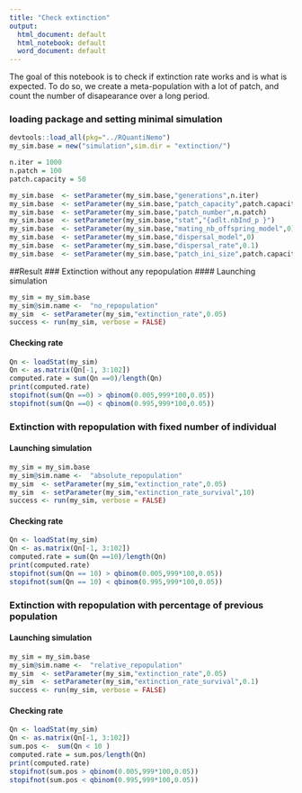 ```yaml
---
title: "Check extinction"
output:
  html_document: default
  html_notebook: default
  word_document: default
---
```

The goal of this notebook is to check if extinction rate works and is what is expected.
To do so, we create a meta-population with a lot of patch, and count the number of disapearance over a long period. 


### loading package and setting minimal simulation
```r
devtools::load_all(pkg="../RQuantiNemo")
my_sim.base = new("simulation",sim.dir = "extinction/")
```

```r
n.iter = 1000
n.patch = 100
patch.capacity = 50
```


```r
my_sim.base  <- setParameter(my_sim.base,"generations",n.iter)
my_sim.base  <- setParameter(my_sim.base,"patch_capacity",patch.capacity)
my_sim.base  <- setParameter(my_sim.base,"patch_number",n.patch)
my_sim.base  <- setParameter(my_sim.base,"stat","{adlt.nbInd_p }")
my_sim.base  <- setParameter(my_sim.base,"mating_nb_offspring_model",0)
my_sim.base  <- setParameter(my_sim.base,"dispersal_model",0)
my_sim.base  <- setParameter(my_sim.base,"dispersal_rate",0.1)
my_sim.base  <- setParameter(my_sim.base,"patch_ini_size",patch.capacity)
```



##Result
### Extinction without any repopulation
#### Launching simulation
```r
my_sim = my_sim.base
my_sim@sim.name <-  "no_repopulation"
my_sim  <- setParameter(my_sim,"extinction_rate",0.05)
success <- run(my_sim, verbose = FALSE)
```

#### Checking rate
```r
Qn <- loadStat(my_sim)
Qn <- as.matrix(Qn[-1, 3:102])
computed.rate = sum(Qn ==0)/length(Qn)
print(computed.rate)
stopifnot(sum(Qn ==0) > qbinom(0.005,999*100,0.05))
stopifnot(sum(Qn ==0) < qbinom(0.995,999*100,0.05))
```

### Extinction with repopulation with fixed number of individual
#### Launching simulation
```r
my_sim = my_sim.base
my_sim@sim.name <-  "absolute_repopulation"
my_sim  <- setParameter(my_sim,"extinction_rate",0.05)
my_sim  <- setParameter(my_sim,"extinction_rate_survival",10)
success <- run(my_sim, verbose = FALSE)
```

#### Checking rate
```r
Qn <- loadStat(my_sim)
Qn <- as.matrix(Qn[-1, 3:102])
computed.rate = sum(Qn ==10)/length(Qn)
print(computed.rate)
stopifnot(sum(Qn == 10) > qbinom(0.005,999*100,0.05))
stopifnot(sum(Qn == 10) < qbinom(0.995,999*100,0.05))
```

### Extinction with repopulation with percentage of previous population
#### Launching simulation
```r
my_sim = my_sim.base
my_sim@sim.name <-  "relative_repopulation"
my_sim  <- setParameter(my_sim,"extinction_rate",0.05)
my_sim  <- setParameter(my_sim,"extinction_rate_survival",0.1)
success <- run(my_sim, verbose = FALSE)
```

#### Checking rate
```r
Qn <- loadStat(my_sim)
Qn <- as.matrix(Qn[-1, 3:102])
sum.pos <-  sum(Qn < 10 )
computed.rate = sum.pos/length(Qn)
print(computed.rate)
stopifnot(sum.pos > qbinom(0.005,999*100,0.05))
stopifnot(sum.pos < qbinom(0.995,999*100,0.05))
```